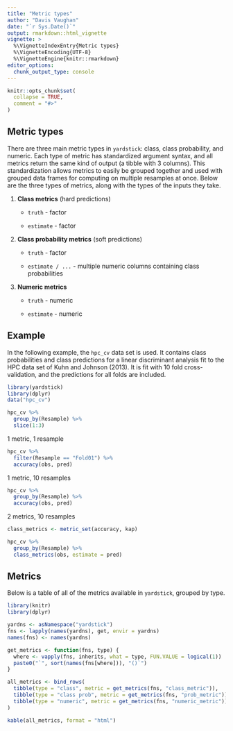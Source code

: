 ```yaml
---
title: "Metric types"
author: "Davis Vaughan"
date: "`r Sys.Date()`"
output: rmarkdown::html_vignette
vignette: >
  %\VignetteIndexEntry{Metric types}
  %\VignetteEncoding{UTF-8}
  %\VignetteEngine{knitr::rmarkdown}
editor_options: 
  chunk_output_type: console
---
```


```r
knitr::opts_chunk$set(
  collapse = TRUE,
  comment = "#>"
)
```

## Metric types

There are three main metric types in `yardstick`: class, class probability, and
numeric. Each type of metric has standardized argument syntax, and all metrics 
return the same kind of output (a tibble with 3 columns). This standardization 
allows metrics to easily be grouped together and used with grouped data frames 
for computing on multiple resamples at once. Below are the three types of metrics, along with the
types of the inputs they take.

1) **Class metrics** (hard predictions)

    - `truth` - factor
    
    - `estimate` - factor
  
2) **Class probability metrics** (soft predictions)
    - `truth` - factor
    
    - `estimate / ...` - multiple numeric columns containing class probabilities
  
3) **Numeric metrics**

    - `truth` - numeric
    
    - `estimate` - numeric

## Example

In the following example, the `hpc_cv` data set is used. It contains class
probabilities and class predictions for a linear discriminant analysis fit to
the HPC data set of Kuhn and Johnson (2013). It is fit with 10 fold cross-validation,
and the predictions for all folds are included.

```r
library(yardstick)
library(dplyr)
data("hpc_cv")

hpc_cv %>%
  group_by(Resample) %>%
  slice(1:3)
```

1 metric, 1 resample

```r
hpc_cv %>%
  filter(Resample == "Fold01") %>%
  accuracy(obs, pred)

```

1 metric, 10 resamples

```r
hpc_cv %>%
  group_by(Resample) %>%
  accuracy(obs, pred)
```

2 metrics, 10 resamples

```r
class_metrics <- metric_set(accuracy, kap)

hpc_cv %>%
  group_by(Resample) %>%
  class_metrics(obs, estimate = pred)
```

## Metrics

Below is a table of all of the metrics available in `yardstick`, grouped
by type.

```r
library(knitr)
library(dplyr)

yardns <- asNamespace("yardstick")
fns <- lapply(names(yardns), get, envir = yardns)
names(fns) <- names(yardns)

get_metrics <- function(fns, type) {
  where <- vapply(fns, inherits, what = type, FUN.VALUE = logical(1))
  paste0("`", sort(names(fns[where])), "()`")
}

all_metrics <- bind_rows(
  tibble(type = "class", metric = get_metrics(fns, "class_metric")),
  tibble(type = "class prob", metric = get_metrics(fns, "prob_metric")),
  tibble(type = "numeric", metric = get_metrics(fns, "numeric_metric"))
)

kable(all_metrics, format = "html")
```

